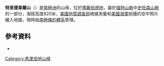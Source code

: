 {{coord|77|1|S|144|51|W|display=title}}

'''特里德韋爾山'''（{{lang-en|Mount Treadwell}}）是[[南極洲|南極洲]]的山峰，位於[[瑪麗伯德地|瑪麗伯德地]]，屬於[[福特山脈|福特山脈]]中[[史旺森山脈|史旺森山脈]]的一部分，海拔高度820米，[[美國地質調查局|美國地質調查局]]根據測量和[[美國海軍|美國海軍]]拍攝的空中照片繪入地圖，現時由[[南極條約體系|南極條約體系]]管理。

==參考資料==
*{{usgs-gazetteer}}

{{DEFAULTSORT:Mount Treadwell}}
[[Category:馬里伯地山峰|Category:馬里伯地山峰]]


{{MarieByrdLand-geo-stub}}